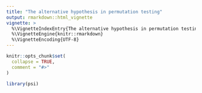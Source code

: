 ```yaml
---
title: "The alternative hypothesis in permutation testing"
output: rmarkdown::html_vignette
vignette: >
  %\VignetteIndexEntry{The alternative hypothesis in permutation testing}
  %\VignetteEngine{knitr::rmarkdown}
  %\VignetteEncoding{UTF-8}
---
```


```r
knitr::opts_chunk$set(
  collapse = TRUE,
  comment = "#>"
)
```

```r
library(psi)
```
